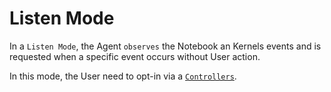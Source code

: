 # Listen Mode

In a `Listen Mode`, the Agent `observes` the Notebook an Kernels events and is requested when a specific event occurs without User action.

In this mode, the User need to opt-in via a [`Controllers`](/interactions/controllers).
